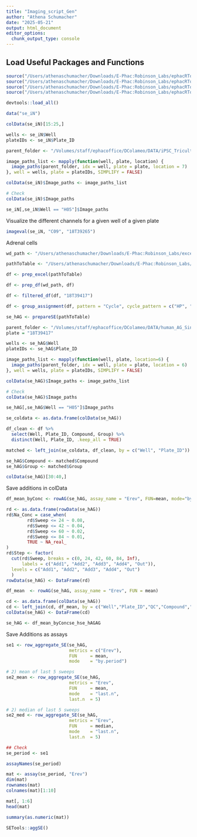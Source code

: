 ```yaml
---
title: "Imaging_script_Gen"
author: "Athena Schumacher"
date: "2025-05-21"
output: html_document
editor_options: 
  chunk_output_type: console
---
```


## Load Useful Packages and Functions

```r

source("/Users/athenaschumacher/Downloads/E-Phac:Robinson_Labs/ephacRTools/R/imagingTools.R")
source("/Users/athenaschumacher/Downloads/E-Phac:Robinson_Labs/ephacRTools/R/utilityTools.R")
source("/Users/athenaschumacher/Downloads/E-Phac:Robinson_Labs/ephacRTools/R/prepareSE.R")
source("/Users/athenaschumacher/Downloads/E-Phac:Robinson_Labs/ephacRTools/R/colDatTools.R")

```


```r

devtools::load_all()

data("se_iN")

colData(se_iN)[15:25,]

```

```r

wells <- se_iN$Well
plateIDs <- se_iN$Plate_ID

parent_folder <- "/Volumes/staff/ephacoffice/DColameo/DATA/iPSC_Tricultures"

image_paths_list <- mapply(function(well, plate, location) {
  image_paths(parent_folder, idx = well, plate = plate, location = 7)
}, well = wells, plate = plateIDs, SIMPLIFY = FALSE)

colData(se_iN)$Image_paths <- image_paths_list 

# Check 
colData(se_iN)$Image_paths

se_iN[,se_iN$Well == "H05"]$Image_paths

```

Visualize the different channels for a given well of a given plate
```r

imageval(se_iN, "C09", "18T39265")

```



Adrenal cells

```r

wd_path <- "/Users/athenaschumacher/Downloads/E-Phac:Robinson_Labs/excel_files"

pathToTable <- "/Users/athenaschumacher/Downloads/E-Phac:Robinson_Labs/excel_files/NCI_ramp_ATP1A1_280225_18T39417.xlsx"

df <- prep_excel(pathToTable)

df <- prep_df(wd_path, df)

df <- filtered_df(df, "18T39417")

df <- group_assignment(df, pattern = "Cycle", cycle_pattern = c("HP", "WT", "HP"))

```

```r
se_hAG <- prepareSE(pathToTable)

parent_folder <- "/Volumes/staff/ephacoffice/DColameo/DATA/human_AG_Sinergia"
plate = "18T39417"

wells <- se_hAG$Well
plateIDs <- se_hAG$Plate_ID

image_paths_list <- mapply(function(well, plate, location=6) {
  image_paths(parent_folder, idx = well, plate = plate, location = 6)
}, well = wells, plate = plateIDs, SIMPLIFY = FALSE)

colData(se_hAG)$Image_paths <- image_paths_list 

# Check 
colData(se_hAG)$Image_paths

se_hAG[,se_hAG$Well == "H05"]$Image_paths

```


```r
se_coldata <- as.data.frame(colData(se_hAG))

df_clean <- df %>%
  select(Well, Plate_ID, Compound, Group) %>%
  distinct(Well, Plate_ID, .keep_all = TRUE)

matched <- left_join(se_coldata, df_clean, by = c("Well", "Plate_ID"))

se_hAG$Compound <- matched$Compound
se_hAG$Group <- matched$Group

colData(se_hAG)[30:40,]
```


Save additions in colData
```r
df_mean_byConc <- rowAG(se_hAG, assay_name = "Erev", FUN=mean, mode="by.period")

rd <- as.data.frame(rowData(se_hAG))
rd$Na_Conc = case_when(
        rd$Sweep <= 24 ~ 0.08,
        rd$Sweep <= 42 ~ 0.04,
        rd$Sweep <= 60 ~ 0.02,
        rd$Sweep <= 84 ~ 0.01,
        TRUE ~ NA_real_
)
rd$Step <- factor(
  cut(rd$Sweep, breaks = c(0, 24, 42, 60, 84, Inf), 
      labels = c("Add1", "Add2", "Add3", "Add4", "Out")),
  levels = c("Add1", "Add2", "Add3", "Add4", "Out")
  )
rowData(se_hAG) <- DataFrame(rd)

df_mean  <- rowAG(se_hAG, assay_name = "Erev", FUN = mean)

cd <- as.data.frame(colData(se_hAG))
cd <- left_join(cd, df_mean, by = c("Well","Plate_ID","QC","Compound","Group"))
colData(se_hAG) <- DataFrame(cd)

se_hAG <- df_mean_byConcse_hse_hAGAG 

```

Save Additions as assays
```r

se1 <- row_aggregate_SE(se_hAG,
                        metrics = c("Erev"),
                        FUN     = mean,
                        mode    = "by.period")

# 2) mean of last 5 sweeps
se2_mean <- row_aggregate_SE(se_hAG,
                        metrics = "Erev",
                        FUN     = mean,
                        mode    = "last.n",
                        last.n  = 5)

# 2) median of last 5 sweeps 
se2_med <- row_aggregate_SE(se_hAG,
                        metrics = "Erev",
                        FUN     = median,
                        mode    = "last.n",
                        last.n  = 5)

## Check
se_period <- se1

assayNames(se_period)

mat <- assay(se_period, "Erev")
dim(mat)
rownames(mat)
colnames(mat)[1:10]

mat[, 1:6]
head(mat)

summary(as.numeric(mat))

```

```r
SETools::aggSE()
```


